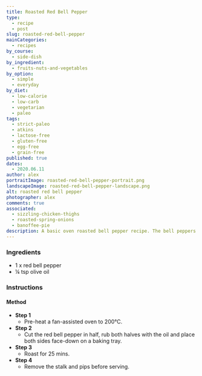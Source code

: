 ```yaml
---
title: Roasted Red Bell Pepper
type:
  - recipe
  - post
slug: roasted-red-bell-pepper
mainCategories:
  - recipes
by_course:
  - side-dish
by_ingredient:
  - fruits-nuts-and-vegetables
by_option:
  - simple
  - everyday
by_diet:
  - low-calorie
  - low-carb
  - vegetarian
  - paleo
tags:
  - strict-paleo
  - atkins
  - lactose-free
  - gluten-free
  - egg-free
  - grain-free
published: true
dates:
  - 2020.06.11
author: alex
portraitImage: roasted-red-bell-pepper-portrait.png
landscapeImage: roasted-red-bell-pepper-landscape.png
alt: roasted red bell pepper
photographer: alex
comments: true
associated:
  - sizzling-chicken-thighs
  - roasted-spring-onions
  - banoffee-pie
description: A basic oven roasted bell pepper recipe. The bell peppers taste fine but this is usually a recipe used in combination wiht something else.
---
```


<Ingredients>

### Ingredients

- 1 x red bell pepper
- ¼ tsp olive oil

</Ingredients>

<Instructions>

### Instructions

#### Method

- **Step 1**
  - Pre-heat a fan-assisted oven to 200°C.
- **Step 2**
  - Cut the red bell pepper in half, rub both halves with the oil and place both sides face-down on a baking tray.
- **Step 3**
  - Roast for 25 mins.
- **Step 4**
  - Remove the stalk and pips before serving.

</Instructions>
